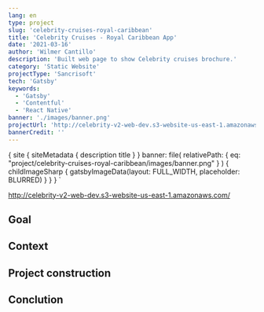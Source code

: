 ```yaml
---
lang: en
type: project
slug: 'celebrity-cruises-royal-caribbean'
title: 'Celebrity Cruises - Royal Caribbean App'
date: '2021-03-16'
author: 'Wilmer Cantillo'
description: 'Built web page to show Celebrity cruises brochure.'
category: 'Static Website'
projectType: 'Sancrisoft'
tech: 'Gatsby'
keywords:
  - 'Gatsby'
  - 'Contentful'
  - 'React Native'
banner: './images/banner.png'
projectUrl: 'http://celebrity-v2-web-dev.s3-website-us-east-1.amazonaws.com/'
bannerCredit: ''
---
```


  {
    site {
      siteMetadata {
        description
        title
      }
    }
    banner: file(
      relativePath: {
        eq: "project/celebrity-cruises-royal-caribbean/images/banner.png"
      }
    ) {
      childImageSharp {
        gatsbyImageData(layout: FULL_WIDTH, placeholder: BLURRED)
      }
    }
  }
`

http://celebrity-v2-web-dev.s3-website-us-east-1.amazonaws.com/

## Goal

## Context

## Project construction

## Conclution
